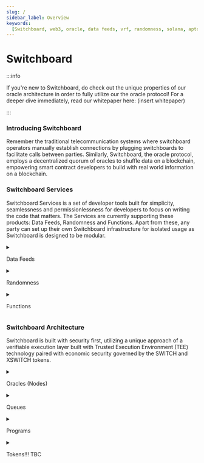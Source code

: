 ```yaml
---
slug: /
sidebar_label: Overview
keywords:
  [Switchboard, web3, oracle, data feeds, vrf, randomness, solana, aptos]
---
```


# Switchboard

:::info

If you're new to Switchboard, do check out the unique properties of our oracle 
architecture in order to fully utilize our the oracle protocol! For a deeper dive 
immediately, read our whitepaper here: (insert whitepaper)

:::

### Introducing Switchboard

Remember the traditional telecommunication systems where switchboard operators 
manually establish connections by plugging switchboards to facilitate calls 
between parties. Similarly, Switchboard, the oracle protocol, employs a 
decentralized quorum of oracles to shuffle data on a blockchain, empowering 
smart contract developers to build with real world information on a blockchain.

### Switchboard Services

Switchboard Services is a set of developer tools built for simplicity, 
seamlessness and permissionlessness for developers to focus on writing the code that matters. 
The Services are currently supporting these products: Data Feeds, Randomness and 
Functions. Apart from these, any party can set up their own Switchboard 
infrastructure for isolated usage as Switchboard is designed to be modular.


<details>

<summary>

Data Feeds

</summary>

Switchboard provides a revolutionary developer-focused Data Feed Builder, 
where developers can spend less than 5 minutes to create a data feed 
utilizing any data source: not exclusive to off-chain sources like CoinGecko API, 
Binance API, on-chain sources like Uniswap Task, Jupiter Task, and Switchboard 
Secrets (off-chain private data sources).

</details>


<details>

<summary>

Randomness

</summary>

Switchboard provides a simple, secure randomness service, where developers 
can send a request to a program to call the randomness generation event that is 
off-chain, within a secure enclave. Alternatively, a separate commit-to-
reveal randomness model or a fully custom function can be utilized as well.

</details>


<details>

<summary>

Functions

</summary>

Switchboard provides a low level custom solution for all types of off-chain 
computations such as a performing data feed, a randomness generator, a risk 
engine or others, where developers write and deploy a function to container 
and is executed within a secure enclave of an oracle when triggered based on 
a routine (cron-schedule) or request (on-demand).

</details>

### Switchboard Architecture

Switchboard is built with security first, utilizing a unique approach of a 
verifiable execution layer built with Trusted Execution Environment (TEE) 
technology paired with economic security governed by the SWITCH and XSWITCH 
tokens.


<details>

<summary>

Oracles (Nodes)

</summary>

The Switchboard protocol is run by a quorum of permissionless node operators, 
where its nodes utilize TEE techonology and economic security to create a 
network to verify oracle software and incentivize them based on their honest 
executions.

</details>


<details>

<summary>

Queues

</summary>

Switchboard takes a modular approach towards its infrastructure where 
different parties can set up their own Switchboard Queue for differing use cases 
and onboard a set of nodes governed by the Switchboard Attestation Program.

</details>


<details>

<summary>

Programs

</summary>

**Switchboard Attestation Program:** The brain of the protocol where it conducts 
governance, delegating executions and verification of oracles and its executions.

**Data Feeds Program:** A data layer built on top of the Attestation 
Program where users define their aggregators (data feeds) and triggers the oracles 
to complete its request, afterwhich the Attestation Program conducts the verification 
and submits the data back to the Data Feed Program for protocols to utilize.

**Randomness Program:** A request layer where users send their randomness 
requests to the program and receive directly back in their own program.
</details>


<details>

<summary>

Tokens!!! TBC

</summary>

to be completed

</details>
